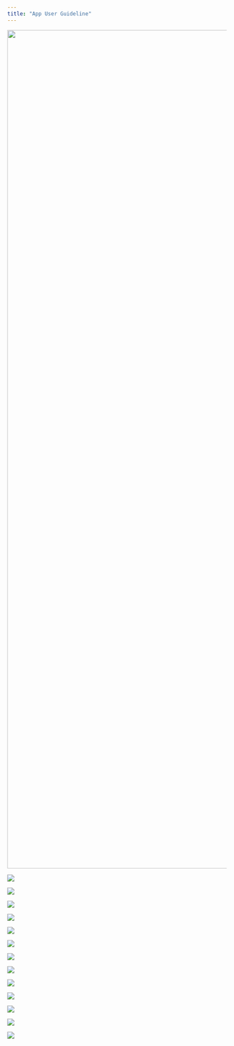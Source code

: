 ```yaml
---
title: "App User Guideline"
---
```


![](images/UG0.png){width="1920"}

![](images/UG1.png)

![](images/UG2.png)

![](images/UG3.png)

![](images/UG4.png)

![](images/UG5.png)

![](images/UG6.png)

![](images/UG7.png)

![](images/UG8.png)

![](images/UG9.png)

![](images/UG10.png)

![](images/UG11.png)

![](images/UG12.png)

![](images/UG13.png)
